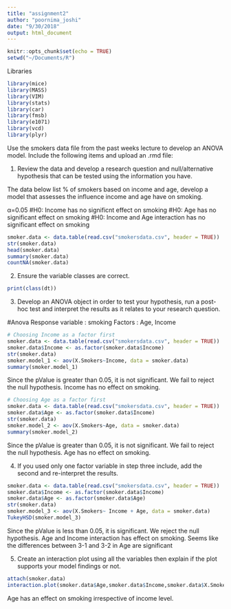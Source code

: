 ```yaml
---
title: "assignment2"
author: "poornima_joshi"
date: "9/30/2018"
output: html_document
---
```


```r
knitr::opts_chunk$set(echo = TRUE)
setwd("~/Documents/R")
```
Libraries 
```r
library(mice)
library(MASS)
library(VIM)
library(stats)
library(car)
library(fmsb)
library(e1071)
library(vcd)
library(plyr)
```

Use the smokers data file from the past weeks lecture to develop an ANOVA model. Include the following items and upload an .rmd file:

1.	Review the data and develop a research question and null/alternative hypothesis that can be tested using the information you have. 

The data below list % of smokers based on income and age, develop a model that assesses the influence income and age have on smoking. 

α=0.05
#H0: Income has no significnt effect on smoking
#H0: Age has no significant effect on smoking
#H0: Income and Age interaction has no significant effect on smoking


```r
smoker.data <- data.table(read.csv("smokersdata.csv", header = TRUE))
str(smoker.data)
head(smoker.data)
summary(smoker.data)
countNA(smoker.data)
```
2.	Ensure the variable classes are correct. 

```r
print(class(dt))
```

3.	Develop an ANOVA object in order to test your hypothesis, run a post-hoc test and interpret the results as it relates to your research question.

#Anova
Response variable : smoking
Factors : Age, Income


```r
# Choosing Income as a factor first
smoker.data <- data.table(read.csv("smokersdata.csv", header = TRUE))
smoker.data$Income <- as.factor(smoker.data$Income)
str(smoker.data)
smoker.model_1 <- aov(X.Smokers~Income, data = smoker.data)
summary(smoker.model_1)

```
Since the pValue is greater than 0.05, it is not significant. We fail to reject the null hypothesis. Income has no effect on smoking.

```r
# Choosing Age as a factor first
smoker.data <- data.table(read.csv("smokersdata.csv", header = TRUE))
smoker.data$Age <- as.factor(smoker.data$Income)
str(smoker.data)
smoker.model_2 <- aov(X.Smokers~Age, data = smoker.data)
summary(smoker.model_2)

```
Since the pValue is greater than 0.05, it is not significant. We fail to reject the null hypothesis. Age has no effect on smoking.

4.	If you used only one factor variable in step three include, add the second and re-interpret the results. 

```r
smoker.data <- data.table(read.csv("smokersdata.csv", header = TRUE))
smoker.data$Income <- as.factor(smoker.data$Income)
smoker.data$Age <- as.factor(smoker.data$Age)
str(smoker.data)
smoker.model_3 <- aov(X.Smokers~ Income + Age, data = smoker.data)
TukeyHSD(smoker.model_3)
```

Since the pValue is less than 0.05, it is significant. We reject the null hypothesis. Age and Income interaction has effect on smoking.
Seems like the differences between 3-1 and 3-2 in Age are significant


5.	Create an interaction plot using all the variables then explain if the plot supports your model findings or not. 
```r
attach(smoker.data)
interaction.plot(smoker.data$Age,smoker.data$Income,smoker.data$X.Smokers,type="b",col=c(2:3),leg.bty="o",leg.bg="beige",lwd=2,pch=c(18,24),xlab="Age",ylab="Smoking",main="Interaction plot")
```

Age has an effect on smoking irrespective of income level.